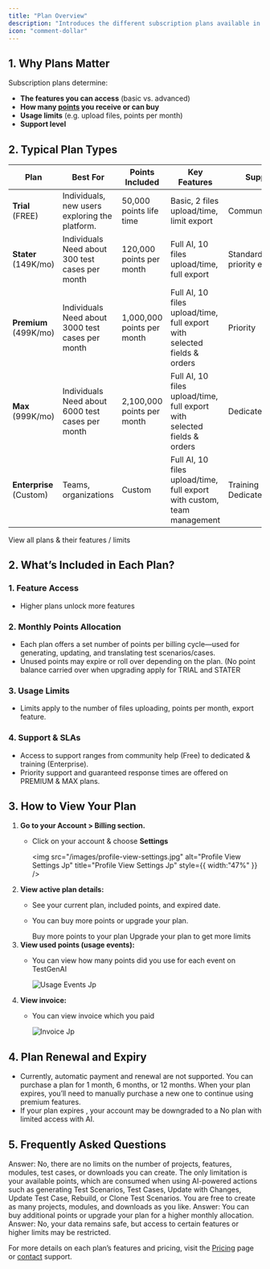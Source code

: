 ```yaml
---
title: "Plan Overview"
description: "Introduces the different subscription plans available in the system. Each plan is designed to serve various project sizes, usage levels, and feature requirements. This overview will help you choose the plan that best fits your needs and understand what each plan offers."
icon: "comment-dollar"
---
```


## 1. Why Plans Matter

Subscription plans determine:

- **The features you can access** (basic vs. advanced)
- **How many **[**<Tooltip tip="">points</Tooltip>**](/plan-and-points/how-points-work)** you receive or can buy**
- **Usage limits** (e.g. upload files, points per month)
- **Support level**

## 2. Typical Plan Types

| Plan                         | Best For                                              | Points Included            | Key Features                                                                                                                                      | Support                  |
| ---------------------------- | ----------------------------------------------------- | -------------------------- | ------------------------------------------------------------------------------------------------------------------------------------------------- | ------------------------ |
| **Trial**<br />(FREE)        | Individuals, new users exploring the platform.        | 50,000 points life time    | Basic, 2 files upload/time, limit export                                                                                                          | Community/email          |
| **Stater**<br />(149K/mo)    | Individuals<br />Need about 300 test cases per month  | 120,000 points per month   | Full AI, 10 files upload/time, <Tooltip tip="Full export format: xlsx, csv, json. But not include selected fields & orders">full export</Tooltip> | Standard/ priority email |
| **Premium**<br />(499K/mo)   | Individuals<br />Need about 3000 test cases per month | 1,000,000 points per month | Full AI, 10 files upload/time, full export with selected fields & orders                                                                          | Priority                 |
| **Max**<br />(999K/mo)       | Individuals<br />Need about 6000 test cases per month | 2,100,000 points per month | Full AI, 10 files upload/time, full export with selected fields & orders                                                                          | Dedicated                |
| **Enterprise**<br />(Custom) | Teams, organizations                                  | Custom                     | Full AI, 10 files upload/time, full export with custom, team management                                                                           | Training \+ Dedicated    |

<Card title="Pricing & Plan details" icon="money-check-dollar" href="https://testgenai.com/pricing">
  View all plans & their features / limits
</Card>

## 2. What’s Included in Each Plan?

### 1. **Feature Access**

- Higher plans unlock more features

### 2. **Monthly Points Allocation**

- Each plan offers a set number of points per billing cycle—used for generating, updating, and translating test scenarios/cases.
- Unused points may expire or roll over depending on the plan. (No point balance carried over when upgrading apply for TRIAL and STATER

### 3. **Usage Limits**

- Limits apply to the number of files uploading, points per month, export feature.

### 4. **Support & SLAs**

- Access to support ranges from community help (Free) to dedicated & training (Enterprise).
- Priority support and guaranteed response times are offered on PREMIUM & MAX plans.

## 3. How to View Your Plan

1. **Go to your Account \> Billing section.**
   - Click on your account & choose **Settings**

     <img
       src="/images/profile-view-settings.jpg"
       alt="Profile View Settings Jp"
       title="Profile View Settings Jp"
       style={{ width:"47%" }}
     />
2. **View active plan details:**
   - See your current plan, included points, and expired date.
   - You can buy more points or upgrade your plan.

     <CardGroup cols={2}>
       <Card title="Buy more points" icon="basket-shopping" href="/plan-and-points/buying-more-points">
         Buy more points to your plan
       </Card>
       <Card title="Upgrade & Downgrade" icon="square-caret-up" href="/plan-and-points/upgrade-downgrade">
         Upgrade your plan to get more limits
       </Card>
     </CardGroup>
3. **View used points (usage events):**
   - You can view how many points did you use for each event on TestGenAI

     ![Usage Events Jp](/images/usage-events.jpg)
4. **View invoice:**
   - You can view invoice which you paid

     ![Invoice Jp](/images/invoice.jpg)

## 4. Plan Renewal and Expiry

- Currently, automatic payment and renewal are not supported. You can purchase a plan for 1 month, 6 months, or 12 months. When your plan expires, you’ll need to manually purchase a new one to continue using premium features.
- If your plan expires , your account may be downgraded to a No plan with limited access with AI.

## 5. Frequently Asked Questions

<AccordionGroup>
  <Accordion title="Besides the points limit, are there any restrictions on the number of projects, features, modules, test cases, or downloads I can create?">
    Answer: No, there are no limits on the number of projects, features, modules, test cases, or downloads you can create. The only limitation is your available points, which are consumed when using AI-powered actions such as generating Test Scenarios, Test Cases, Update with Changes, Update Test Case, Rebuild, or Clone Test Scenarios. You are free to create as many projects, modules, and downloads as you like.
  </Accordion>
  <Accordion title="What happens when I run out of points?">
    Answer: You can buy additional points or upgrade your plan for a higher monthly allocation.
  </Accordion>
  <Accordion title="Will I lose my data if I downgrade?">
    Answer: No, your data remains safe, but access to certain features or higher limits may be restricted.
  </Accordion>
</AccordionGroup>

For more details on each plan’s features and pricing, visit the [Pricing](https://testgenai.com/pricing) page or [contact](https://testgenai.com/contact) support.